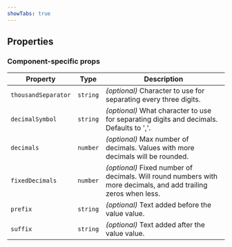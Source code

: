```yaml
---
showTabs: true
---
```



## Properties

<StandardProperties type="number" />

### Component-specific props

| Property            | Type     | Description                                                                                                     |
| ------------------- | -------- | --------------------------------------------------------------------------------------------------------------- |
| `thousandSeparator` | `string` | _(optional)_ Character to use for separating every three digits.                                                |
| `decimalSymbol`     | `string` | _(optional)_ What character to use for separating digits and decimals. Defaults to ','.                         |
| `decimals`          | `number` | _(optional)_ Max number of decimals. Values with more decimals will be rounded.                                 |
| `fixedDecimals`     | `number` | _(optional)_ Fixed number of decimals. Will round numbers with more decimals, and add trailing zeros when less. |
| `prefix`            | `string` | _(optional)_ Text added before the value value.                                                                 |
| `suffix`            | `string` | _(optional)_ Text added after the value value.                                                                  |
